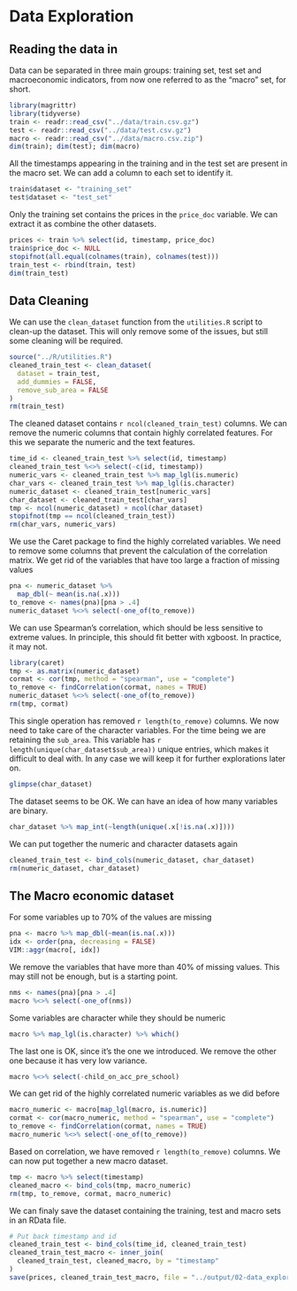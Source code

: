 # Data Exploration

## Reading the data in

Data can be separated in three main groups: training set, test set and
macroeconomic indicators, from now one referred to as the "macro" set, for
short.

```r
library(magrittr)
library(tidyverse)
train <- readr::read_csv("../data/train.csv.gz")
test <- readr::read_csv("../data/test.csv.gz")
macro <- readr::read_csv("../data/macro.csv.zip")
dim(train); dim(test); dim(macro)
```

All the timestamps appearing in the training and in the test set are present in the macro set. We can add a column to each set to identify it.

```r
train$dataset <- "training_set"
test$dataset <- "test_set"
```

Only the training set contains the prices in the `price_doc` variable. We can extract it as combine the other datasets.

```r
prices <- train %>% select(id, timestamp, price_doc)
train$price_doc <- NULL
stopifnot(all.equal(colnames(train), colnames(test)))
train_test <- rbind(train, test)
dim(train_test)
```

## Data Cleaning

We can use the `clean_dataset` function from the `utilities.R` script to clean-up the dataset. This will only remove some of the issues, but still some cleaning will be required.

```r
source("../R/utilities.R")
cleaned_train_test <- clean_dataset(
  dataset = train_test,
  add_dummies = FALSE,
  remove_sub_area = FALSE
)
rm(train_test)
```

The cleaned dataset contains `r ncol(cleaned_train_test)` columns. We can remove the numeric columns that contain highly correlated features. For this we separate the numeric and the text features.

```r
time_id <- cleaned_train_test %>% select(id, timestamp)
cleaned_train_test %<>% select(-c(id, timestamp))
numeric_vars <- cleaned_train_test %>% map_lgl(is.numeric)
char_vars <- cleaned_train_test %>% map_lgl(is.character)
numeric_dataset <- cleaned_train_test[numeric_vars]
char_dataset <- cleaned_train_test[char_vars]
tmp <- ncol(numeric_dataset) + ncol(char_dataset)
stopifnot(tmp == ncol(cleaned_train_test))
rm(char_vars, numeric_vars)
```

We use the Caret package to find the highly correlated variables. We need to remove some columns that prevent the calculation of the correlation matrix. We get rid of the variables that have too large a fraction of missing values

```r
pna <- numeric_dataset %>%
  map_dbl(~ mean(is.na(.x)))
to_remove <- names(pna)[pna > .4]
numeric_dataset %<>% select(-one_of(to_remove))
```

We can use Spearman's correlation, which should be less sensitive to extreme values. In principle, this should fit better with xgboost. In practice, it may not.

```r
library(caret)
tmp <- as.matrix(numeric_dataset)
cormat <- cor(tmp, method = "spearman", use = "complete")
to_remove <- findCorrelation(cormat, names = TRUE)
numeric_dataset %<>% select(-one_of(to_remove))
rm(tmp, cormat)
```

This single operation has removed `r length(to_remove)` columns. We now need to take care of the character variables. For the time being we are retaining the `sub_area`. This variable has `r length(unique(char_dataset$sub_area))` unique entries, which makes it difficult to deal with. In any case we will keep it for further explorations later on.

```r
glimpse(char_dataset)
```

The dataset seems to be OK. We can have an idea of how many variables are binary.

```r
char_dataset %>% map_int(~length(unique(.x[!is.na(.x)])))
```

We can put together the numeric and character datasets again

```r
cleaned_train_test <- bind_cols(numeric_dataset, char_dataset)
rm(numeric_dataset, char_dataset)
```

## The Macro economic dataset

For some variables up to 70% of the values are missing

```r
pna <- macro %>% map_dbl(~mean(is.na(.x)))
idx <- order(pna, decreasing = FALSE)
VIM::aggr(macro[, idx])
```

We remove the variables that have more than 40% of missing values. This may still not be enough, but is a starting point.

```r
nms <- names(pna)[pna > .4]
macro %<>% select(-one_of(nms))
```


Some variables are character while they should be numeric

```r
macro %>% map_lgl(is.character) %>% which()
```

The last one is OK, since it's the one we introduced. We remove the other one because it has very low variance.

```r
macro %<>% select(-child_on_acc_pre_school)
```

We can get rid of the highly correlated numeric variables as we did before

```r
macro_numeric <- macro[map_lgl(macro, is.numeric)]
cormat <- cor(macro_numeric, method = "spearman", use = "complete")
to_remove <- findCorrelation(cormat, names = TRUE)
macro_numeric %<>% select(-one_of(to_remove))
```

Based on correlation, we have removed `r length(to_remove)` columns. We can now put together a new macro dataset.

```r
tmp <- macro %>% select(timestamp)
cleaned_macro <- bind_cols(tmp, macro_numeric)
rm(tmp, to_remove, cormat, macro_numeric)
```

We can finaly save the dataset containing the training, test and macro sets in an RData file.

```r
# Put back timestamp and id
cleaned_train_test <- bind_cols(time_id, cleaned_train_test)
cleaned_train_test_macro <- inner_join(
  cleaned_train_test, cleaned_macro, by = "timestamp"
)
save(prices, cleaned_train_test_macro, file = "../output/02-data_exploration.RData")
```

